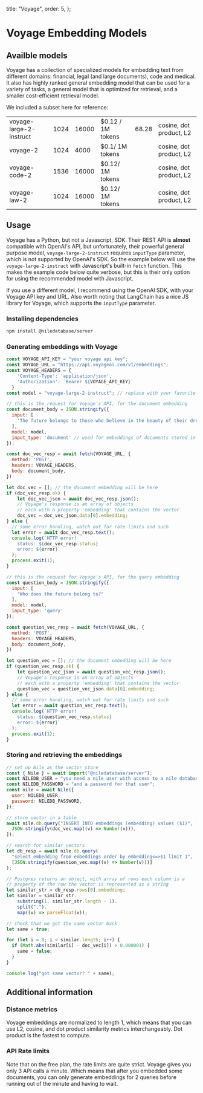   title: "Voyage",
  order: 5,
};

# Voyage Embedding Models

## Availble models

Voyage has a collection of specialized models for embedding text from different domains: financial, legal 
(and large documents), code and medical.
It also has highly ranked general embedding model that can be used for a variety of tasks, 
a general model that is optimized for retrieval, and a smaller cost-efficient retrieval model.

We included a subset here for reference:

<table suppressHydrationWarning>
  <tr>
    <td>voyage-large-2-instruct</td>
    <td>1024</td>
    <td>16000</td>
    <td>$0.12 / 1M tokens</td>
    <td>68.28</td>
    <td>cosine, dot product, L2</td>
  </tr>
  <tr>
    <td>voyage-2</td>
    <td>1024</td>
    <td>4000</td>
    <td> $0.1/ 1M tokens</td>
    <td></td>
    <td>cosine, dot product, L2</td>
  </tr>
  <tr>
    <td>voyage-code-2</td>
    <td>1536</td>
    <td>16000</td>
    <td> $0.12/ 1M tokens</td>
    <td></td>
    <td>cosine, dot product, L2</td>
  </tr>
  <tr>
    <td>voyage-law-2</td>
    <td>1024</td>
    <td>16000</td>
    <td> $0.12/ 1M tokens</td>
    <td></td>
    <td>cosine, dot product, L2</td>
  </tr>
</table>

## Usage

Voyage has a Python, but not a Javascript, SDK. Their REST API is **almost** compatible with OpenAI's API, 
but unfortunately, their powerful general purpose model, `voyage-large-2-instruct` requires `inputType` parameter, 
which is not supported by OpenAI's SDK. So the example below will use the `voyage-large-2-instruct` with Javascript's
built-in `fetch` function. This makes the example code below quite verbose, but this is their only option for 
using the recommended model with Javascript.

If you use a different model, I recommend using the OpenAI SDK, with your Voyage API key and URL.
Also worth noting that LangChain has a nice JS library for Voyage, which supports the `inputType` parameter.

### Installing dependencies

```bash
npm install @niledatabase/server
```

### Generating embeddings with Voyage

```javascript
const VOYAGE_API_KEY = "your voyage api key";
const VOYAGE_URL = "https://api.voyageai.com/v1/embeddings";
const VOYAGE_HEADERS = {
    'Content-Type': 'application/json',
    'Authorization': `Bearer ${VOYAGE_API_KEY}`
  }
const model = "voyage-large-2-instruct"; // replace with your favorite cohere model

// this is the request for Voyage's API, for the document embedding
const document_body = JSON.stringify({
  input: [
    'The future belongs to those who believe in the beauty of their dreams.'
  ],
  model: model,
  input_type: 'document' // used for embeddings of documents stored in pg_vector
});

const doc_vec_resp = await fetch(VOYAGE_URL, {
  method: 'POST',
  headers: VOYAGE_HEADERS,
  body: document_body,
})

let doc_vec = []; // the document embedding will be here
if (doc_vec_resp.ok) {
    let doc_vec_json = await doc_vec_resp.json();
    // Voyage's response is an array of objects
    // each with a property 'embedding' that contains the vector
    doc_vec = doc_vec_json.data[0].embedding;
} else {
  // some error handling, watch out for rate limits and such
  let error = await doc_vec_resp.text();
  console.log(`HTTP error! 
    status: ${doc_vec_resp.status}
    error: ${error}`
  );
  process.exit(1);
}

// this is the request for Voyage's API, for the query embedding
const question_body = JSON.stringify({
  input: [
    "Who does the future belong to?"
  ],
  model: model,
  input_type: 'query'
});

const question_vec_resp = await fetch(VOYAGE_URL, {
  method: 'POST',
  headers: VOYAGE_HEADERS,
  body: document_body,
})

let question_vec = []; // the document embedding will be here
if (question_vec_resp.ok) {
    let question_vec_json = await question_vec_resp.json();
    // Voyage's response is an array of objects
    // each with a property 'embedding' that contains the vector
    question_vec = question_vec_json.data[0].embedding;
} else {
  // some error handling, watch out for rate limits and such
  let error = await question_vec_resp.text();
  console.log(`HTTP error! 
    status: ${question_vec_resp.status}
    error: ${error}`
  );
  process.exit(1);
}
```

### Storing and retrieving the embeddings

```javascript
// set up Nile as the vector store
const { Nile } = await import("@niledatabase/server");
const NILEDB_USER = "you need a nile user with access to a nile database";
const NILEDB_PASSWORD = "and a password for that user";
const nile = await Nile({
  user: NILEDB_USER,
  password: NILEDB_PASSWORD,
});

// store vector in a table
await nile.db.query("INSERT INTO embeddings (embedding) values ($1)", [
  JSON.stringify(doc_vec.map((v) => Number(v))),
]);

// search for similar vectors
let db_resp = await nile.db.query(
  "select embedding from embeddings order by embedding<=>$1 limit 1",
  [JSON.stringify(question_vec.map((v) => Number(v)))]
);

// Postgres returns an object, with array of rows each column is a
// property of the row the vector is represented as a string
let similar_str = db_resp.rows[0].embedding;
let similar = similar_str.
    substring(1, similar_str.length - 1).
    split(",").
    map((v) => parseFloat(v));

// check that we got the same vector back
let same = true;

for (let i = 0; i < similar.length; i++) {
  if (Math.abs(similar[i] - doc_vec[i]) > 0.000001) {
    same = false;
  }
}

console.log("got same vector? " + same);
```

## Additional information
### Distance metrics

Voyage embeddings are normalized to length 1, which means that you can use L2, cosine, and dot product similarity 
metrics interchangeably. Dot product is the fastest to compute.

### API Rate limits

Note that on the free plan, the rate limits are quite strict. Voyage gives you only 3 API calls a minute.
Which means that after you embedded some documents, you can only generate embeddings for 2 queries before 
running out of the minute and having to wait.
